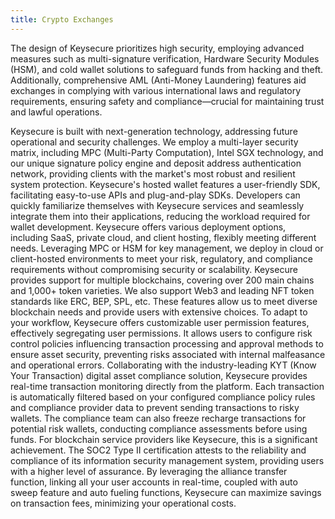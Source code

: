 ```yaml
---
title: Crypto Exchanges
---
```


The design of Keysecure prioritizes high security, employing advanced measures such as multi-signature verification, Hardware Security Modules (HSM), and cold wallet solutions to safeguard funds from hacking and theft. Additionally, comprehensive AML (Anti-Money Laundering) features aid exchanges in complying with various international laws and regulatory requirements, ensuring safety and compliance—crucial for maintaining trust and lawful operations.

<Accordion title="Industry-Leading Security Architecture">
Keysecure is built with next-generation technology, addressing future operational and security challenges. We employ a multi-layer security matrix, including MPC (Multi-Party Computation), Intel SGX technology, and our unique signature policy engine and deposit address authentication network, providing clients with the market's most robust and resilient system protection.
</Accordion>
<Accordion title="Easy-Integration SDK">
Keysecure's hosted wallet features a user-friendly SDK, facilitating easy-to-use APIs and plug-and-play SDKs. Developers can quickly familiarize themselves with Keysecure services and seamlessly integrate them into their applications, reducing the workload required for wallet development.
</Accordion>
<Accordion title="Flexible Deployment Models">
Keysecure offers various deployment options, including SaaS, private cloud, and client hosting, flexibly meeting different needs. Leveraging MPC or HSM for key management, we deploy in cloud or client-hosted environments to meet your risk, regulatory, and compliance requirements without compromising security or scalability.
</Accordion>
<Accordion title="Multi-Blockchain Support">
Keysecure provides support for multiple blockchains, covering over 200 main chains and 1,000+ token varieties. We also support Web3 and leading NFT token standards like ERC, BEP, SPL, etc. These features allow us to meet diverse blockchain needs and provide users with extensive choices.
</Accordion>
<Accordion title="Robust Policy Engine">
To adapt to your workflow, Keysecure offers customizable user permission features, effectively segregating user permissions. It allows users to configure risk control policies influencing transaction processing and approval methods to ensure asset security, preventing risks associated with internal malfeasance and operational errors.
</Accordion>
<Accordion title="KYT and AML Integration">
Collaborating with the industry-leading KYT (Know Your Transaction) digital asset compliance solution, Keysecure provides real-time transaction monitoring directly from the platform. Each transaction is automatically filtered based on your configured compliance policy rules and compliance provider data to prevent sending transactions to risky wallets. The compliance team can also freeze recharge transactions for potential risk wallets, conducting compliance assessments before using funds.
</Accordion>
<Accordion title="International Security Certification">
For blockchain service providers like Keysecure, this is a significant achievement. The SOC2 Type II certification attests to the reliability and compliance of its information security management system, providing users with a higher level of assurance.
</Accordion>
<Accordion title="Cost-Effective Transactions">
By leveraging the alliance transfer function, linking all your user accounts in real-time, coupled with auto sweep feature and auto fueling functions, Keysecure can maximize savings on transaction fees, minimizing your operational costs.
</Accordion>